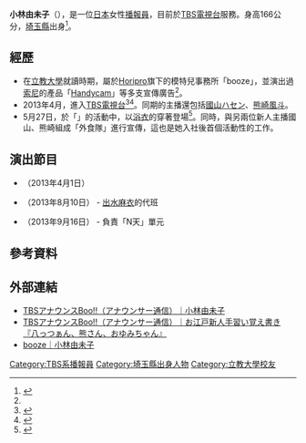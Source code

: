 {{Infobox announcer (日本)
|姓名=小林由未子
|平假名={{lang|ja|こばやし ゆみこ}}
|圖片= 
|File size= 
|圖片敘述= 
|本名= 
|暱稱=
|出身地={{JPN}}[[埼玉縣|埼玉縣]] 
|國籍={{JPN}} 
|出生日期={{birth date and age|1990|4|10}}
|逝世日期= 
|血型=[[A型|A]] 
|最終學歷=[[立教大學|立教大學]]法學部
|所屬電視台=[[TBS電視台|TBS電視台]] 
|所屬事務所=
|部署= 
|職歷=
|活動期間=2013年迄今
|類型=新聞
|配偶=
|家族= 
|網站=
|現在演出節目=
|過去演出節目=
|其他= 
|備註= 
}}
{{Japanese|japanese=小林 由未子|kana=こばやし ゆみこ|romaji=Kobayashi Yumiko}}
'''小林由未子'''（{{bd|1990年|4月10日|catIdx=Kobayashi, Yumiko}}），是一位[[日本|日本]]女性[[播報員|播報員]]，目前於[[TBS電視台|TBS電視台]]服務。身高166公分，[[埼玉縣|埼玉縣]]出身<ref name="Dorendo">{{cite web|url=http://xn--bckg0ie4d6gc0d5367c340f.com/9007.html|title=TBS新人の小林由未子アナは元モデル！プロフィールは？|publisher=トレンド速報ファイル.com|accessdate=2013-08-12|archive-date=2014-03-28|archive-url=https://web.archive.org/web/20140328171737/http://xn--bckg0ie4d6gc0d5367c340f.com/9007.html|dead-url=no}}</ref>。

== 經歷 ==
* 在[[立教大學|立教大學]]就讀時期，屬於[[Horipro|Horipro]]旗下的模特兒事務所「booze」，並演出過[[索尼|索尼]]的產品「[[Handycam|Handycam]]」等多支宣傳廣告<ref name="Dorendo" />。
* 2013年4月，進入[[TBS電視台|TBS電視台]]<ref>{{cite web|url=http://www.oricon.co.jp/news/entertainment/2024981/full/|title=TBSの新人アナウンサーお披露目 初仕事は“夏サカス”イベントPR|publisher=[[Oricon|ORICON STYLE]]|accessdate=2013-08-12|archive-date=2013-11-03|archive-url=https://web.archive.org/web/20131103195017/http://www.oricon.co.jp/news/entertainment/2024981/full/|dead-url=no}}</ref><ref>{{cite web|url=http://www.daily.co.jp/gossip/2013/05/28/0006026186.shtml|title=TBS新人アナ“ドタバタ初仕事”|publisher=Daily Sports|accessdate=2013-08-12|archive-date=2019-12-01|archive-url=https://web.archive.org/web/20191201003235/https://www.daily.co.jp/gossip/2013/05/28/0006026186.shtml|dead-url=no}}</ref>。同期的主播還包括[[國山ハセン|國山ハセン]]、[[熊崎風斗|熊崎風斗]]。
* 5月27日，於「{{link-ja|夏Sacas|夏サカス}}」的活動中，以[[浴衣|浴衣]]的穿著登場<ref>{{cite web|url=http://eiga.com/news/20130528/1/|title=TBSの新人・小林由未子アナは“女優系”　浴衣姿で初々しく登場|publisher=映画.com|accessdate=2013-08-12|archive-date=2019-11-30|archive-url=https://web.archive.org/web/20191130165917/https://eiga.com/news/20130528/1/|dead-url=no}}</ref>。同時，與另兩位新人主播國山、熊崎組成「外食隊」進行宣傳，這也是她入社後首個活動性的工作。

== 演出節目 ==
* {{link-ja|工作曲調|ジョブチューン アノ職業のヒミツぶっちゃけます!}}（2013年4月1日） 
* {{link-ja|國王的早午餐|王様のブランチ}}（2013年8月10日） - [[出水麻衣|出水麻衣]]的代班
* {{link-ja|N STA|Nスタ}}（2013年9月16日） - 負責「N天」單元

== 參考資料 ==
{{reflist}}

== 外部連結 ==
* [http://www.tbs.co.jp/anatsu/who/yumiko.html TBSアナウンスBoo!!（アナウンサー通信）｜小林由未子] {{Wayback|url=http://www.tbs.co.jp/anatsu/who/yumiko.html |date=20210223222723 }} {{ja icon}}
* [http://www.tbs.co.jp/anatsu/hky/ TBSアナウンスBoo!!（アナウンサー通信）｜お江戸新人手習い覚え書き『八っつぁん、熊さん、おゆみちゃん』] {{Wayback|url=http://www.tbs.co.jp/anatsu/hky/ |date=20160304203330 }} {{ja icon}}
* [https://web.archive.org/web/20150916140810/http://booze.jp/model/kobayashi_yumiko.html booze｜小林由未子] {{ja icon}}

{{TBS電視台主播}}

{{DEFAULTSORT:Kobayashi, Yumiko}}
[[Category:TBS系播報員|Category:TBS系播報員]]
[[Category:埼玉縣出身人物|Category:埼玉縣出身人物]]
[[Category:立教大學校友|Category:立教大學校友]]